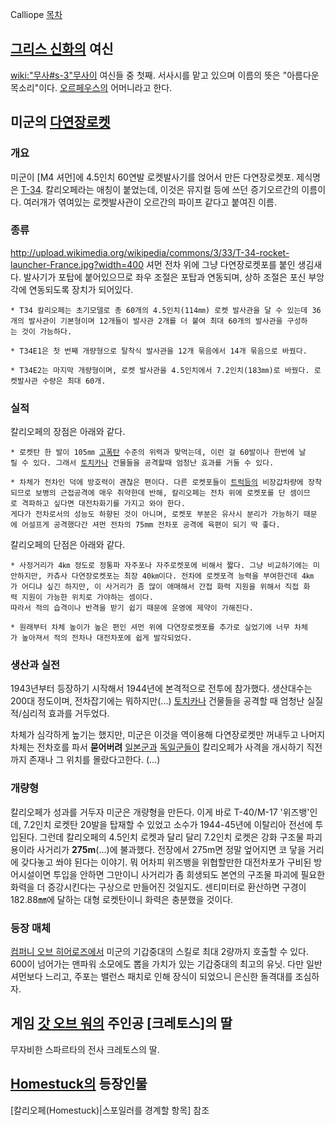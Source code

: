 Calliope
[[목차]]
== [[그리스 신화]]의 여신 ==
[[wiki:"무사#s-3"무사이]] 여신들 중 첫째. 서사시를 맡고 있으며 이름의 뜻은 "아름다운 목소리"이다. [[오르페우스]]의 어머니라고 한다.

== 미군의 [[다연장로켓]] ==
=== 개요 ===
미군이 [M4 셔먼]에 4.5인치 60연발 로켓발사기를 얹어서 만든 다연장로켓포. 제식명은 [[T-34]]. 칼리오페라는 애칭이 붙었는데, 이것은 뮤지컬 등에 쓰던 증기오르간의 이름이다. 여러개가 엮여있는 로켓발사관이 오르간의 파이프 같다고 붙여진 이름.

=== 종류 ===
http://upload.wikimedia.org/wikipedia/commons/3/33/T-34-rocket-launcher-France.jpg?width=400
셔먼 전차 위에 그냥 다연장로켓포를 붙인 생김새다. 발사기가 포탑에 붙어있으므로 좌우 조절은 포탑과 연동되며, 상하 조절은 포신 부앙각에 연동되도록 장치가 되어있다.

 * T34 칼리오페는 초기모델로 총 60개의 4.5인치(114㎜) 로켓 발사관을 달 수 있는데 36개의 발사관이 기본형이며 12개들이 발사관 2개를 더 붙여 최대 60개의 발사관을 구성하는 것이 가능하다.

 * T34E1은 첫 번째 개량형으로 탈착식 발사관을 12개 묶음에서 14개 묶음으로 바꿨다.

 * T34E2는 마지막 개량형이며, 로켓 발사관을 4.5인치에서 7.2인치(183㎜)로 바꿨다. 로켓발사관 수량은 최대 60개. 

=== 실적 ===
칼리오페의 장점은 아래와 같다.

 * 로켓탄 한 발이 105㎜ [[고폭탄]] 수준의 위력과 맞먹는데, 이런 걸 60발이나 한번에 날릴 수 있다. 그래서 [[토치카]]나 건물들을 공격할때 엄청난 효과를 거둘 수 있다.

 * 차체가 전차인 덕에 방호력이 괜찮은 편이다. 다른 로켓포들이 [[트럭]]등의 비장갑차량에 장착되므로 보병의 근접공격에 매우 취약한데 반해, 칼리오페는 전차 위에 로켓포를 단 셈이므로 격파하고 싶다면 대전차화기를 가지고 와야 한다.
 게다가 전차로서의 성능도 하향된 것이 아니며, 로켓포 부분은 유사시 분리가 가능하기 때문에 어설프게 공격했다간 셔먼 전차의 75mm 전차포 공격에 육편이 되기 딱 좋다.

칼리오페의 단점은 아래와 같다.

 * 사정거리가 4㎞ 정도로 정통파 자주포나 자주로켓포에 비해서 짧다. 그냥 비교하기에는 미안하지만, 카츄사 다연장로켓포는 최장 40㎞이다. 전차에 로켓포격 능력을 부여한건데 4㎞가 어디냐 싶긴 하지만, 이 사거리가 좀 많이 애매해서 간접 화력 지원을 위해서 직접 화력 지원이 가능한 위치로 가야하는 셈이다.
 따라서 적의 습격이나 반격을 받기 쉽기 때문에 운영에 제약이 가해진다.

 * 원래부터 차체 높이가 높은 편인 셔먼 위에 다연장로켓포를 추가로 실었기에 너무 차체가 높아져서 적의 전차나 대전차포에 쉽게 발각되었다. 

=== 생산과 실전 ===
1943년부터 등장하기 시작해서 1944년에 본격적으로 전투에 참가했다. 생산대수는 200대 정도이며, 전차잡기에는 뭐하지만(...) [[토치카]]나 건물들을 공격할 때 엄청난 실질적/심리적 효과를 거두었다.

차체가 심각하게 높기는 했지만, 미군은 이것을 역이용해 다연장로켓만 꺼내두고 나머지 차체는 전차호를 파서 '''묻어버려''' [[일본군]]과 [[독일군]]들이 칼리오페가 사격을 개시하기 직전까지 존재나 그 위치를 몰랐다고한다. (...)

=== 개량형 ===
칼리오페가 성과를 거두자 미군은 개량형을 만든다. 이게 바로 T-40/M-17 '위즈뱅'인데, 7.2인치 로켓탄 20발을 탑재할 수 있었고 소수가 1944-45년에 이탈리아 전선에 투입된다. 그런데 칼리오페의 4.5인치 로켓과 달리 달리 7.2인치 로켓은 강화 구조물 파괴용이라 사거리가 '''275m'''(...)에 불과했다. 전장에서 275m면 정말 엎어지면 코 닿을 거리에 갖다놓고 쏴야 된다는 이야기. 뭐 어차피 위즈뱅을 위협할만한 대전차포가 구비된 방어시설이면 투입을 안하면 그만이니 사거리가 좀 희생되도 본연의 구조물 파괴에 필요한 화력을 더 증강시킨다는 구상으로 만들어진 것일지도. 센티미터로 환산하면 구경이 182.88㎜에 달하는 대형 로켓탄이니 화력은 충분했을 것이다.

=== 등장 매체 ===
[[컴퍼니 오브 히어로즈]]에서 미군의 기갑중대의 스킬로 최대 2량까지 호출할 수 있다. 600이 넘어가는 맨파워 소모에도 뽑을 가치가 있는 기갑중대의 최고의 유닛. 다만 일반 셔먼보다 느리고, 주포는 밸런스 패치로 인해 장식이 되었으니 은신한 돌격대를 조심하자.

== 게임 [[갓 오브 워]]의 주인공 [크레토스]의 딸 ==
무자비한 스파르타의 전사 크레토스의 딸.

== [[Homestuck]]의 등장인물 ==
[칼리오페(Homestuck)|스포일러를 경계할 항목] 참조
